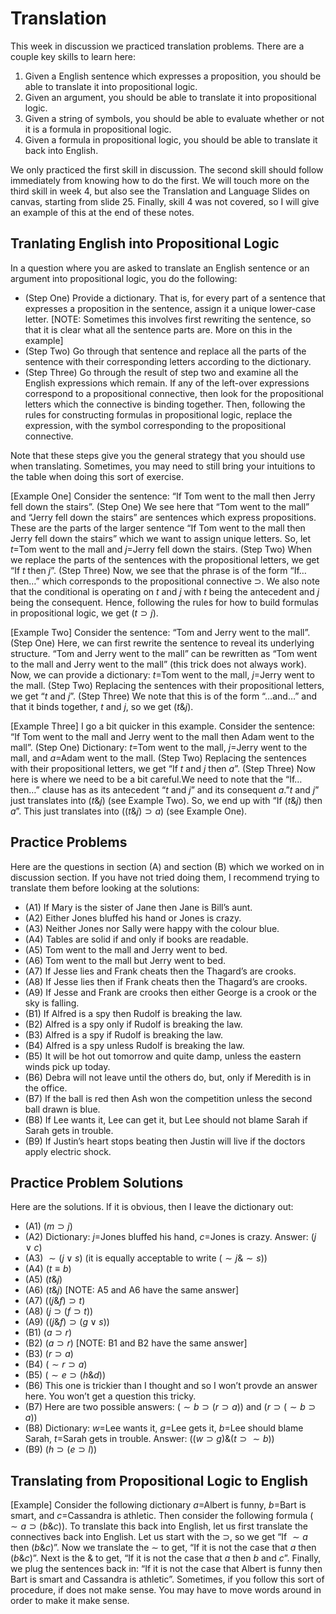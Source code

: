 # Translation

This week in discussion we practiced translation problems. There are a couple key skills to learn here:

1. Given a English sentence which expresses a proposition, you should be able to translate it into propositional logic.
2. Given an argument, you should be able to translate it into propositional logic.
3. Given a string of symbols, you should be able to evaluate whether or not it is a formula in propositional logic.
4. Given a formula in propositional logic, you should be able to translate it back into English.

We only practiced the first skill in discussion. The second skill should follow immediately from knowing how to do the first. We will touch more on the third skill in week 4, but also see the Translation and Language Slides on canvas, starting from slide 25. Finally, skill 4 was not covered, so I will give an example of this at the end of these notes.

## Tranlating English into Propositional Logic

In a question where you are asked to translate an English sentence or an argument into propositional logic, you do the following:

- (Step One) Provide a dictionary. That is, for every part of a sentence that expresses a proposition in the sentence, assign it a unique lower-case letter. [NOTE: Sometimes this involves first rewriting the sentence, so that it is clear what all the sentence parts are. More on this in the example]
- (Step Two) Go through that sentence and replace all the parts of the sentence with their corresponding letters according to the dictionary.
- (Step Three) Go through the result of step two and examine all the English expressions which remain. If any of the left-over expressions correspond to a propositional connective, then look for the propositional letters which the connective is binding together. Then, following the rules for constructing formulas in propositional logic, replace the expression, with the symbol corresponding to the propositional connective.

Note that these steps give you the general strategy that you should use when translating. Sometimes, you may need to still bring your intuitions to the table when doing this sort of exercise.

[Example One] Consider the sentence: "If Tom went to the mall then Jerry fell down the stairs". (Step One) We see here that "Tom went to the mall" and "Jerry fell down the stairs" are sentences which express propositions. These are the parts of the larger sentence "If Tom went to the mall then Jerry fell down the stairs" which we want to assign unique letters. So, let $t$=Tom went to the mall and $j$=Jerry fell down the stairs. (Step Two) When we replace the parts of the sentences with the propositional letters, we get "If $t$ then $j$". (Step Three) Now, we see that the phrase is of the form "If$\ldots$ then$\ldots$" which corresponds to the propositional connective $\supset$. We also note that the conditional is operating on $t$ and $j$ with $t$ being the antecedent and $j$ being the consequent. Hence, following the rules for how to build formulas in propositional logic, we get $(t \supset j)$.

[Example Two] Consider the sentence: "Tom and Jerry went to the mall". (Step One) Here, we can first rewrite the sentence to reveal its underlying structure. "Tom and Jerry went to the mall" can be rewritten as "Tom went to the mall and Jerry went to the mall" (this trick does not always work). Now, we can provide a dictionary: $t$=Tom went to the mall, $j$=Jerry went to the mall. (Step Two) Replacing the sentences with their propositional letters, we get "$t$ and $j$". (Step Three) We note that this is of the form "$\ldots$and$\ldots$" and that it binds together, $t$ and $j$, so we get $(t \& j)$.

[Example Three] I go a bit quicker in this example. Consider the sentence: "If Tom went to the mall and Jerry went to the mall then Adam went to the mall". (Step One) Dictionary: $t$=Tom went to the mall, $j$=Jerry went to the mall, and $a$=Adam went to the mall. (Step Two) Replacing the sentences with their propositional letters, we get "If $t$ and $j$ then $a$". (Step Three) Now here is where we need to be a bit careful.We need to note that the "If$\ldots$then$\ldots$" clause has as its antecedent "$t$ and $j$" and its consequent $a$."$t$ and $j$" just translates into $(t \& j)$ (see Example Two). So, we end up with "If $(t \& j)$ then $a$". This just translates into $((t \& j) \supset a)$ (see Example One). 

## Practice Problems

Here are the questions in section (A) and section (B) which we worked on in discussion section. If you have not tried doing them, I recommend trying to translate them before looking at the solutions:

- (A1) If Mary is the sister of Jane then Jane is Bill's aunt.
- (A2) Either Jones bluffed his hand or Jones is crazy.
- (A3) Neither Jones nor Sally were happy with the colour blue.
- (A4) Tables are solid if and only if books are readable.
- (A5) Tom went to the mall and Jerry went to bed.
- (A6) Tom went to the mall but Jerry went to bed.
- (A7) If Jesse lies and Frank cheats then the Thagard's are crooks.
- (A8) If Jesse lies then if Frank cheats then the Thagard's are crooks.
- (A9) If Jesse and Frank are crooks then either George is a crook or the sky is falling.
- (B1) If Alfred is a spy then Rudolf is breaking the law.
- (B2) Alfred is a spy only if Rudolf is breaking the law.
- (B3) Alfred is a spy if Rudolf is breaking the law.
- (B4) Alfred is a spy unless Rudolf is breaking the law.
- (B5) It will be hot out tomorrow and quite damp, unless the eastern winds pick up today.
- (B6) Debra will not leave until the others do, but, only if Meredith is in the office.
- (B7) If the ball is red then Ash won the competition unless the second ball drawn is blue.
- (B8) If Lee wants it, Lee can get it, but Lee should not blame Sarah if Sarah gets in trouble.
- (B9) If Justin's heart stops beating then Justin will live if the doctors apply electric shock.

## Practice Problem Solutions

Here are the solutions. If it is obvious, then I leave the dictionary out:

- (A1) $(m \supset j)$
- (A2) Dictionary: $j$=Jones bluffed his hand, $c$=Jones is crazy. Answer: $(j \lor c)$
- (A3) $\sim(j \lor s)$ (it is equally acceptable to write $(\sim j \& \sim s)$)
- (A4) $(t \equiv b)$
- (A5) $(t \& j)$
- (A6) $(t \& j)$ [NOTE: A5 and A6 have the same answer]
- (A7) $((j \& f) \supset t)$
- (A8) $(j \supset (f \supset t))$
- (A9) $((j \& f) \supset (g \lor s))$
- (B1) $(a \supset r)$
- (B2) $(a \supset r)$ [NOTE: B1 and B2 have the same answer]
- (B3) $(r \supset a)$ 
- (B4) $(\sim r\supset a)$
- (B5) $(\sim e \supset (h \& d))$
- (B6) This one is trickier than I thought and so I won't provde an answer here. You won't get a question this tricky.
- (B7) Here are two possible answers: $(\sim b \supset (r \supset a))$ and $(r \supset (\sim b \supset a))$
- (B8) Dictionary: $w$=Lee wants it, $g$=Lee gets it, $b$=Lee should blame Sarah, $t$=Sarah gets in trouble. Answer: $((w \supset g) \& (t \supset \sim b))$
- (B9) $(h \supset (e \supset l))$

## Translating from Propositional Logic to English

[Example] Consider the following dictionary $a$=Albert is funny, $b$=Bart is smart, and $c$=Cassandra is athletic. Then consider the following formula $(\sim a \supset (b \& c))$. To translate this back into English, let us first translate the connectives back into English. Let us start with the $\supset$, so we get "If $\sim a$ then $(b \& c)$". Now we translate the $\sim$ to get, "If it is not the case that $a$ then $(b \& c)$". Next is the $\&$ to get, "If it is not the case that $a$ then $b$ and $c$". Finally, we plug the sentences back in: "If it is not the case that Albert is funny then Bart is smart and Cassandra is athletic". Sometimes, if you follow this sort of procedure, if does not make sense. You may have to move words around in order to make it make sense.